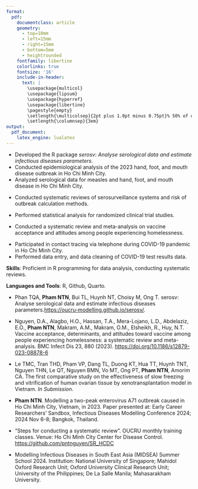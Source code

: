 ```yaml
---
format: 
  pdf: 
    documentclass: article
    geometry:
      - top=10mm
      - left=15mm
      - right=15mm
      - bottom=5mm
      - heightrounded
    fontfamily: libertine
    colorlinks: true
    fontsize: '16'
    include-in-header: 
      text: |
        \usepackage{multicol}
        \usepackage{lipsum}
        \usepackage{hyperref}
        \usepackage{libertine}
        \pagestyle{empty}
        \setlength{\multicolsep}{2pt plus 1.0pt minus 0.75pt}% 50% of original values
        \setlength{\columnsep}{3em}
output:
  pdf_document:
    latex_engine: lualatex
---
```


<!-- TITLE -->

```{=tex}
\begin{huge}\begin{center}{\bf Nguyen Pham Nguyen The}\end{center}\end{huge}
```
<!-- CONTACT INFO -->

```{=tex}
\begin{center}thenguyenphamnguyen@gmail.com ∙ \href{https://www.linkedin.com/in/nguyen-pnt/}{LinkedIn}∙ \href{https://github.com/pntnguyen}{Github}
\end{center}

\vspace{15pt}
```
<!-- EDUCATION: 1ST BULLET -->

```{=tex}
\begin{large}
{\bf EDUCATION}
\vspace{3pt}
\hrule
\begin{multicols}{2}
\begin{flushleft}{\bf \makebox[0pt][l]{University of Medicine and Pharmacy at Ho Chi Minh City}}\end{flushleft}
\begin{flushright}Ho Chi Minh City, Vietnam\end{flushright}
\end{multicols}
\vspace{-0.17cm}
\begin{multicols}{2}
\begin{flushleft}Doctor of Preventive Medicine\end{flushleft}
\begin{flushright}2018 - 2024\end{flushright}
\end{multicols}
\end{large}
```

\vspace{0.05cm}

<!-- EXPERIENCE : 1ST BULLET-->

```{=tex}
\begin{large}{\bf EXPERIENCE}
\vspace{3pt}
\hrule
\begin{multicols}{2}
\begin{flushleft}{\bf \makebox[0pt][l]{Mathematical Modelling Group, Oxford University Clinical Research Unit}}\end{flushleft}
\begin{flushright}Sep 2023-Present\end{flushright}
\end{multicols}
\vspace{-0.17cm}
\begin{multicols}{2}
\begin{flushleft}\textit{Research Assistant}\end{flushleft}
\end{multicols}
\end{large}
```
\vspace{-0.16cm}

-   Developed the R package *serosv: Analyse serological data and estimate infectious diseases parameters.*
-   Conducted epidemiological analysis of the 2023 hand, foot, and mouth disease outbreak in Ho Chi Minh City.
-   Analyzed serological data for measles and hand, foot, and mouth disease in Ho Chi Minh City.

\vspace{-0.17cm}

```{=tex}
\begin{large}
\begin{multicols}{2}
\begin{flushleft}\textit{Intern}\end{flushleft}
\begin{flushright}Jun 2023-Aug 2023\end{flushright}
\end{multicols}
\end{large}
```
\vspace{-0.16cm}

-   Conducted systematic reviews of serosurveillance systems and risk of outbreak calculation methods.

\vspace{3pt}

<!-- EXPERIENCE : 2ND BULLET-->

```{=tex}
\begin{large}
\begin{multicols}{2}
\begin{flushleft}{\bf \makebox[0pt][l]{Inferity Department, Tu Du Obstetrics and Gynecology Hospital}}\end{flushleft}
\begin{flushright}Jun 2023-Present\end{flushright}
\end{multicols}
\vspace{-0.17cm}
\begin{multicols}{2}
\begin{flushleft}\textit{Biostatistical Analyst}\end{flushleft}
\end{multicols}
\end{large}
```
\vspace{-0.16cm}

-   Performed statistical analysis for randomized clinical trial studies.

\vspace{3pt}

<!-- EXPERIENCE : 3RD BULLET-->

```{=tex}
\begin{large}
\begin{multicols}{2}
\begin{flushleft}{\bf Online Research Club}\end{flushleft}
\begin{flushright}Oct 2022-Oct 2024\end{flushright}
\end{multicols}
\vspace{-0.17cm}
\begin{multicols}{2}
\begin{flushleft}\textit{Researcher}\end{flushleft}
\end{multicols}
\end{large}
```
\vspace{-0.16cm}

-   Conducted a systematic review and meta-analysis on vaccine acceptance and attitudes among people experiencing homelessness.

\vspace{3pt}

<!-- EXPERIENCE : 4RD BULLET-->

```{=tex}
\begin{large}
\begin{multicols}{2}
\begin{flushleft}{\bf Ho Chi Minh City Center for Disease Control}\end{flushleft}
\begin{flushright}Jun 2021-Oct 2021\end{flushright}
\end{multicols}
\vspace{-0.17cm}
\begin{multicols}{2}
\begin{flushleft}\textit{Pandemic response volunteer}\end{flushleft}
\end{multicols}
\end{large}
```
-   Participated in contact tracing via telephone during COVID-19 pandemic in Ho Chi Minh City.
-   Performed data entry, and data cleaning of COVID-19 test results data.

\vspace{0.05cm}

<!-- SKILLS -->

```{=tex}
\begin{large}{\bf SKILLS}
  \vspace{3pt}
  \hrule
\end{large}
```
**Skills**: Proficient in R programming for data analysis, conducting systematic reviews.

\vspace{-0.16cm}

**Languages and Tools**: R, Github, Quarto.

\vspace{0.05cm}

<!-- RESEARCH OUTPUTS-->

```{=tex}
\begin{large}{\bf RESEARCH OUTPUTS}
\vspace{3pt}
\hrule
\begin{multicols}{2}
\begin{flushleft}{\bf Software}\end{flushleft}
\end{multicols}
\end{large}
```
\vspace{-0.17cm}

-   Phan TQA, **Pham NTN**, Bui TL, Huynh NT, Choisy M, Ong T. serosv: Analyse serological data and estimate infectious diseases parameters.[https://oucru-modelling.github.io/serosv/](https://oucru-modelling.github.io/serosv/){target="_blank"}.

\vspace{-0.16cm}

```{=tex}
\begin{large}
\vspace{3pt}
\begin{multicols}{2}
\begin{flushleft}{\bf Publications}\end{flushleft}
\end{multicols}
\end{large}
```
\vspace{-0.17cm}

-   Nguyen, D.A., Alagbo, H.O., Hassan, T.A., Mera-Lojano, L.D., Abdelaziz, E.O., **Pham NTN**, Makram, A.M., Makram, O.M., Elsheikh, R., Huy, N.T. Vaccine acceptance, determinants, and attitudes toward vaccine among people experiencing homelessness: a systematic review and meta-analysis. BMC Infect Dis 23, 880 (2023). [https://doi.org/10.1186/s12879-023-08878-6](https://doi.org/10.1186/s12879-023-08878-6){target="_blank"}

\vspace{-0.16cm}

-   Le TMC, Tran THD, Pham VP, Dang TL, Duong KT, Hua TT, Huynh TNT, Nguyen THN, Le QT, Nguyen BMN, Vo MT, Ong PT, **Pham NTN**, Amorim CA. The first comparative study on the effectiveness of slow freezing and vitrification of human ovarian tissue by xenotransplantation model in Vietnam. *In Submission*.

\vspace{-0.16cm}

```{=tex}
\begin{large}
\vspace{3pt}
\begin{multicols}{2}
\begin{flushleft}{\bf Oral presentation}\end{flushleft}
\end{multicols}
\end{large}
```
-   **Pham NTN**. Modelling a two-peak enterovirus A71 outbreak caused in Ho Chi Minh City, Vietnam, in 2023. Paper presented at: Early Career Researchers’ Sandbox, Infectious Diseases Modelling Conference 2024; 2024 Nov 6-8; Bangkok, Thailand.

\vspace{0.05cm}

<!-- TEACHING-->

```{=tex}
\begin{large}{\bf TEACHING}
\vspace{3pt}
\hrule
\begin{multicols}{2}
\begin{flushleft}{\bf Seminar}\end{flushleft}
\end{multicols}
\end{large}
```
\vspace{-0.17cm}

-   "Steps for conducting a systematic review". OUCRU monthly training classes. Venue: Ho Chi Minh City Center for Disease Control. [https://github.com/pntnguyen/SR_HCDC](https://github.com/pntnguyen/SR_HCDC){target="_blank"}

\vspace{0.05cm}

<!-- ACHIEVEMENT -->

```{=tex}

\begin{large}{\bf ACHIEVEMENTS}

\vspace{3pt}

\hrule

\begin{multicols}{2}

\begin{flushleft}{\bf Scholarship}\end{flushleft}

\end{multicols}

\end{large}

```

\vspace{-0.17cm}

-  Modelling Infectious Diseases in South East Asia (MIDSEA) Summer School 2024. Institution: National University of Singapore; Mahidol Oxford Research Unit; Oxford University Clinical Research Unit; University of the Philippines; De La Salle Manila; Mahasarakham University.

\vspace{-0.16cm}
